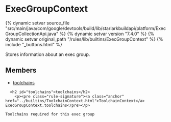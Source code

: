 <html devsite>
<head>
  <meta name="project_path" value="/_project.yaml">
  <meta name="book_path" value="/versions/7.4.0/_book.yaml">
</head>
<body>

<h1 class="page-title" id="modules.ExecGroupContext">ExecGroupContext</h1>

{% dynamic setvar source_file "src/main/java/com/google/devtools/build/lib/starlarkbuildapi/platform/ExecGroupCollectionApi.java" %}
{% dynamic setvar version "7.4.0" %}
{% dynamic setvar original_path "/rules/lib/builtins/ExecGroupContext" %}
{% include "_buttons.html" %}
<!-- {% raw %} -->

Stores information about an exec group.

<h2>Members</h2>
<ul>
    <li>
    <a href="#toolchains">toolchains</a>
  </li>
  </ul>

      <h2 id="toolchains">toolchains</h2>
        <p><pre class="rule-signature"><a class="anchor" href="../builtins/ToolchainContext.html">ToolchainContext</a> ExecGroupContext.toolchains</pre></p>

    Toolchains required for this exec group



</body>
</html>

<!-- {% endraw %} -->
